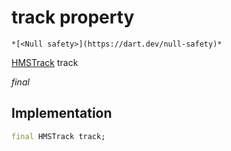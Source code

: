 # track property

    *[<Null safety>](https://dart.dev/null-safety)*

[HMSTrack](../../model_hms_track/HMSTrack-class) track

_final_

## Implementation

```dart
final HMSTrack track;


```
